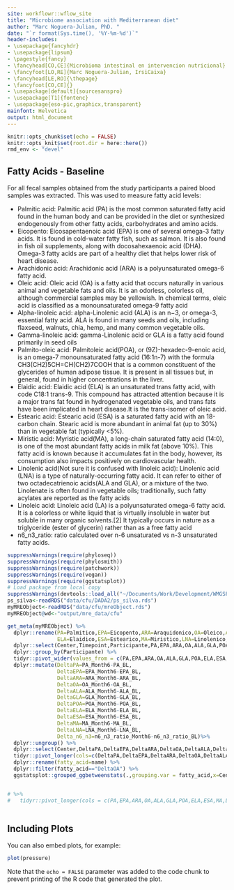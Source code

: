 ```yaml
---
site: workflowr::wflow_site
title: "Microbiome association with Mediterranean diet"
author: "Marc Noguera-Julian, PhD. "
date: "`r format(Sys.time(), '%Y-%m-%d')`"
header-includes:
- \usepackage{fancyhdr}
- \usepackage{lipsum}
- \pagestyle{fancy}
- \fancyhead[CO,CE]{Microbioma intestinal en intervencion nutricional}
- \fancyfoot[LO,RE]{Marc Noguera-Julian, IrsiCaixa}
- \fancyhead[LE,RO]{\thepage}
- \fancyfoot[CO,CE]{}
- \usepackage[default]{sourcesanspro}
- \usepackage[T1]{fontenc}
- \usepackage{eso-pic,graphicx,transparent}
mainfont: Helvetica
output: html_document
---
```



```r
knitr::opts_chunk$set(echo = FALSE)
knitr::opts_knit$set(root.dir = here::here())
rmd_env <- "devel"
```

## Fatty Acids - Baseline

For all fecal samples obtained from the study participants a paired blood samples was extracted. This was used to measure fatty acid levels:

* Palmitic acid: Palmitic acid (PA) is the most common saturated fatty acid found in the human body and can be provided in the diet or synthesized endogenously from other fatty acids, carbohydrates and amino acids.
* Eicopento: Eicosapentaenoic acid (EPA) is one of several omega-3 fatty acids. It is found in cold-water fatty fish, such as salmon. It is also found in fish oil supplements, along with docosahexaenoic acid (DHA). Omega-3 fatty acids are part of a healthy diet that helps lower risk of heart disease.
* Arachidonic acid: Arachidonic acid (ARA) is a polyunsaturated omega-6 fatty acid.
* Oleic acid: Oleic acid (OA) is a fatty acid that occurs naturally in various animal and vegetable fats and oils. It is an odorless, colorless oil, although commercial samples may be yellowish. In chemical terms, oleic acid is classified as a monounsaturated omega-9 fatty acid
* Alpha-linoleic acid: alpha-Linolenic acid (ALA) is an n−3, or omega-3, essential fatty acid. ALA is found in many seeds and oils, including flaxseed, walnuts, chia, hemp, and many common vegetable oils.
* Gamma-linoleic acid: gamma-Linolenic acid or GLA is a fatty acid found primarily in seed oils
* Palmito-oleic acid: Palmitoleic acid(POA), or (9Z)-hexadec-9-enoic acid, is an omega-7 monounsaturated fatty acid (16:1n-7) with the formula CH3(CH2)5CH=CH(CH2)7COOH that is a common constituent of the glycerides of human adipose tissue. It is present in all tissues but, in general, found in higher concentrations in the liver. 
* Elaidic acid: Elaidic acid (ELA) is an unsaturated trans fatty acid, with code C18:1 trans-9. This compound has attracted attention because it is a major trans fat found in hydrogenated vegetable oils, and trans fats have been implicated in heart disease.It is the trans-isomer of oleic acid.
* Estearic acid:  Estearic acid (ESA) is a saturated fatty acid with an 18-carbon chain. Stearic acid is more abundant in animal fat (up to 30%) than in vegetable fat (typically <5%).
* Miristic acid: Myristic acid(MA), a long-chain saturated fatty acid (14:0), is one of the most abundant fatty acids in milk fat (above 10%). This fatty acid is known because it accumulates fat in the body, however, its consumption also impacts positively on cardiovascular health.
* Linolenic acid(Not sure it is confused with linoleic acid): Linolenic acid (LNA) is a type of naturally-occurring fatty acid. It can refer to either of two octadecatrienoic acids(ALA and GLA), or a mixture of the two. Linolenate is often found in vegetable oils; traditionally, such fatty acylates are reported as the fatty acids
* Linoleic acid: Linoleic acid (LA) is a polyunsaturated omega-6 fatty acid. It is a colorless or white liquid that is virtually insoluble in water but soluble in many organic solvents.[2] It typically occurs in nature as a triglyceride (ester of glycerin) rather than as a free fatty acid
* n6_n3_ratio: ratio calculated over n-6 unsaturated vs n-3 unsaturated fatty acids.

```r
suppressWarnings(require(phyloseq))
suppressWarnings(require(phylosmith))
suppressWarnings(require(patchwork))
suppressWarnings(require(vegan))
suppressWarnings(require(ggstatsplot))
# Load package from local copy
suppressWarnings(devtools::load_all("~/Documents/Work/Development/WMGSPipeline/"))
ps_silva<-readRDS("data/cfu/DADA2/ps_silva.rds")
myMREObject<-readRDS("data/cfu/mreObject.rds")
myMREObject@wd<-"output/mre_data/cfu"

get_meta(myMREObject) %>% 
  dplyr::rename(PA=Palmitico,EPA=Eicopento,ARA=Araquidonico,OA=Oleico,ALA=Alfalinolenico,GLA=Gammalinoleico,POA=Palmitoleico,
                ELA=Elaidico,ESA=Estearico,MA=Miristico,LNA=Linolenico,n6_n3_ratio=Cocienten6n3) %>% 
  dplyr::select(Center,Timepoint,Participante,PA,EPA,ARA,OA,ALA,GLA,POA,ELA,ESA,MA,LNA,n6_n3_ratio) %>% 
  dplyr::group_by(Participante) %>% 
  tidyr::pivot_wider(values_from = c(PA,EPA,ARA,OA,ALA,GLA,POA,ELA,ESA,MA,LNA,n6_n3_ratio),names_from = Timepoint) %>% 
  dplyr::mutate(DeltaPA=PA_Month6-PA_BL,
                DeltaEPA=EPA_Month6-EPA_BL,
                DeltaARA=ARA_Month6-ARA_BL,
                DeltaOA=OA_Month6-OA_BL,
                DeltaALA=ALA_Month6-ALA_BL,
                DeltaGLA=GLA_Month6-GLA_BL,
                DeltaPOA=POA_Month6-POA_BL,
                DeltaELA=ELA_Month6-ELA_BL,
                DeltaESA=ESA_Month6-ESA_BL,
                DeltaMA=MA_Month6-MA_BL,
                DeltaLNA=LNA_Month6-LNA_BL,
                Delta_n6_n3=n6_n3_ratio_Month6-n6_n3_ratio_BL)%>% 
  dplyr::ungroup() %>% 
  dplyr::select(Center,DeltaPA,DeltaEPA,DeltaARA,DeltaOA,DeltaALA,DeltaGLA,DeltaPOA,DeltaELA,DeltaESA,DeltaMA,DeltaLNA,Delta_n6_n3) %>% 
  tidyr::pivot_longer(cols=c(DeltaPA,DeltaEPA,DeltaARA,DeltaOA,DeltaALA,DeltaGLA,DeltaPOA,DeltaELA,DeltaESA,DeltaMA,DeltaLNA,Delta_n6_n3)) %>% 
  dplyr::rename(fatty_acid=name) %>% 
  dplyr::filter(fatty_acid=="DeltaOA") %>% 
  ggstatsplot::grouped_ggbetweenstats(.,grouping.var = fatty_acid,x=Center,y=value,results_subtitle=F)


# %>% 
#   tidyr::pivot_longer(cols = c(PA,EPA,ARA,OA,ALA,GLA,POA,ELA,ESA,MA,LNA)) 
  

```

## Including Plots

You can also embed plots, for example:

```r
plot(pressure)
```

Note that the `echo = FALSE` parameter was added to the code chunk to prevent printing of the R code that generated the plot.
